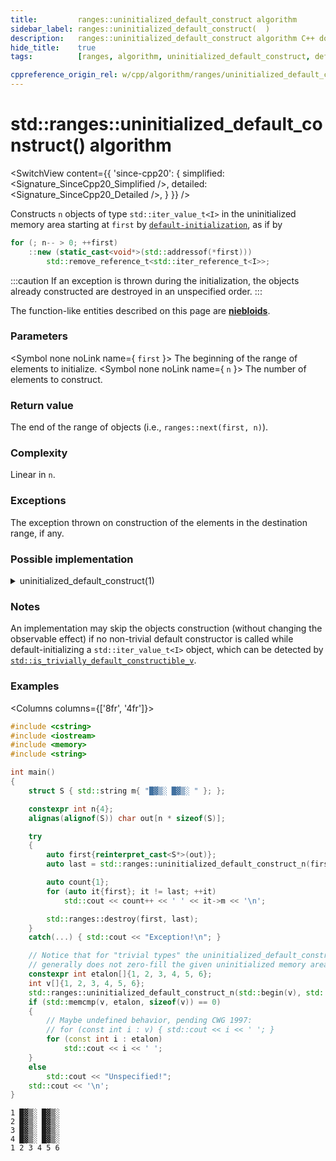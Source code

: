 ```yaml
---
title:         ranges::uninitialized_default_construct algorithm
sidebar_label: ranges::uninitialized_default_construct(  )
description:   ranges::uninitialized_default_construct algorithm C++ documentation
hide_title:    true
tags:          [ranges, algorithm, uninitialized_default_construct, default_construct, uninitialized, clone]

cppreference_origin_rel: w/cpp/algorithm/ranges/uninitialized_default_construct
---
```



<!----------------- Codes ---------------------->


# std::ranges::uninitialized_default_construct() algorithm

<SwitchView content={{
	'since-cpp20': {
		simplified:	<Signature_SinceCpp20_Simplified />,
		detailed:	<Signature_SinceCpp20_Detailed />,
	}
}} />

Constructs `n` objects of type `std::iter_value_t<I>` in the uninitialized memory area starting at `first` by [`default-initialization`](#),
as if by
```cpp
for (; n-- > 0; ++first)
    ::new (static_cast<void*>(std::addressof(*first)))
        std::remove_reference_t<std::iter_reference_t<I>>;
```

:::caution
If an exception is thrown during the initialization, the objects already constructed are destroyed in an unspecified order.
:::

The function-like entities described on this page are [**niebloids**](#).

### Parameters

<SymbolTable>

  <Symbol none noLink name={ <code>first</code> }>
    The beginning of the range of elements to initialize.
  </Symbol>
  <Symbol none noLink name={ <code>n</code> }>
    The number of elements to construct.
  </Symbol>

</SymbolTable>

### Return value

The end of the range of objects (i.e., `ranges::next(first, n)`).

### Complexity

Linear in `n`.

### Exceptions

The exception thrown on construction of the elements in the destination range, if any.

### Possible implementation

<details>
<summary>uninitialized_default_construct(1)</summary>

```cpp
struct uninitialized_default_construct_n_fn
{
    template<no-throw-forward-iterator I>
    requires std::default_initializable<std::iter_value_t<I>>
    I operator()(I first, std::iter_difference_t<I> n) const
    {
        using ValueType = std::remove_reference_t<std::iter_reference_t<I>>;
        if constexpr (std::is_trivially_default_constructible_v<ValueType>)
            return ranges::next(first, n); // skip initialization
        I rollback{first};
        try
        {
            for (; n-- > 0; ++first)
                ::new (const_cast<void*>(static_cast<const volatile void*>
                    (std::addressof(*first)))) ValueType;
            return first;
        }
        catch (...) // rollback: destroy constructed elements
        {
            for (; rollback != first; ++rollback)
                ranges::destroy_at(std::addressof(*rollback));
            throw;
        }
    }
};

inline constexpr uninitialized_default_construct_n_fn uninitialized_default_construct_n{};
```

</details>

### Notes

An implementation may skip the objects construction (without changing the observable effect) if no non-trivial
default constructor is called while default-initializing a `std::iter_value_t<I>` object, which can be detected by
[`std::is_trivially_default_constructible_v`](#).

### Examples

<Columns columns={['8fr', '4fr']}>
<div>

```cpp title='Main.cpp' showLineNumbers
#include <cstring>
#include <iostream>
#include <memory>
#include <string>

int main()
{
    struct S { std::string m{ "█▓▒░ █▓▒░ " }; };

    constexpr int n{4};
    alignas(alignof(S)) char out[n * sizeof(S)];

    try
    {
        auto first{reinterpret_cast<S*>(out)};
        auto last = std::ranges::uninitialized_default_construct_n(first, n);

        auto count{1};
        for (auto it{first}; it != last; ++it)
            std::cout << count++ << ' ' << it->m << '\n';

        std::ranges::destroy(first, last);
    }
    catch(...) { std::cout << "Exception!\n"; }

    // Notice that for "trivial types" the uninitialized_default_construct_n
    // generally does not zero-fill the given uninitialized memory area.
    constexpr int etalon[]{1, 2, 3, 4, 5, 6};
    int v[]{1, 2, 3, 4, 5, 6};
    std::ranges::uninitialized_default_construct_n(std::begin(v), std::size(v));
    if (std::memcmp(v, etalon, sizeof(v)) == 0)
    {
        // Maybe undefined behavior, pending CWG 1997:
        // for (const int i : v) { std::cout << i << ' '; }
        for (const int i : etalon)
            std::cout << i << ' ';
    }
    else
        std::cout << "Unspecified!";
    std::cout << '\n';
}
```

</div>
<div>

```plaintext title="Output"
1 █▓▒░ █▓▒░
2 █▓▒░ █▓▒░
3 █▓▒░ █▓▒░
4 █▓▒░ █▓▒░
1 2 3 4 5 6
```

</div>
</Columns>
